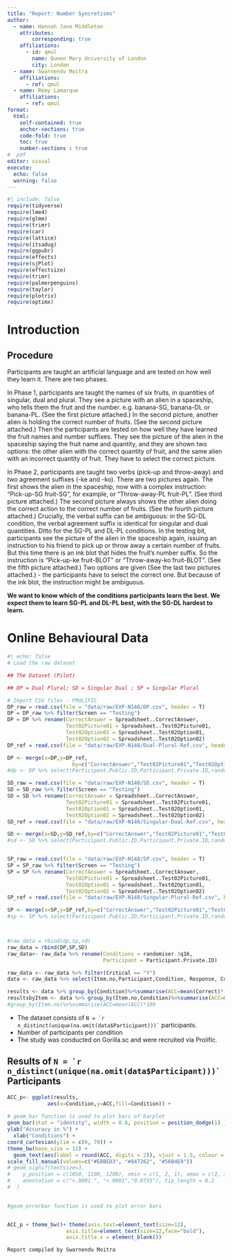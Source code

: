 ```yaml
---
title: "Report: Number Syncretisms"
author:
  - name: Hannah Jane Middleton
    attributes:
        corresponding: true
    affiliations:
      - id: qmul
        name: Queen Mary University of London
        city: London
  - name: Swarnendu Moitra
    affiliations:
      - ref: qmul
  - name: Rémy Lamarque
    affiliations:
      - ref: qmul
format: 
  html:
    self-contained: true
    anchor-sections: true
    code-fold: true
    toc: true
    number-sections : true
#  pdf
editor: visual
execute: 
  echo: false
  warning: false
---
```


```r
#| include: false
require(tidyverse)
require(lme4)
require(glmm)
require(trimr)
require(car)
require(lattice)
require(itsadug)
require(ggpubr)
require(effects)
require(sjPlot)
require(effectsize)
require(trimr)
require(palmerpenguins)
require(taylor)
require(plotrix)
require(optimx)
```

# Introduction

## Procedure

Participants are taught an artificial language and are tested on how well they learn it. There are two phases.

In Phase 1, participants are taught the names of six fruits, in quantities of singular, dual and plural. They see a picture with an alien in a spaceship, who tells them the fruit and the number. e.g. banana-SG, banana-DL or banana-PL. (See the first picture attached.) In the second picture, another alien is holding the correct number of fruits. (See the second picture attached.) Then the participants are tested on how well they have learned the fruit names and number suffixes. They see the picture of the alien in the spaceship saying the fruit name and quantity, and they are shown two options: the other alien with the correct quantity of fruit, and the same alien with an incorrect quantity of fruit. They have to select the correct picture.

In Phase 2, participants are taught two verbs (pick-up and throw-away) and two agreement suffixes (-ke and -ko). There are two pictures again. The first shows the alien in the spaceship, now with a complex instruction: "Pick-up-SG fruit-SG", for example, or "Throw-away-PL fruit-PL". (See third picture attached.) The second picture always shows the other alien doing the correct action to the correct number of fruits. (See the fourth picture attached.) Crucially, the verbal suffix can be ambiguous: in the SG-DL condition, the verbal agreement suffix is identical for singular and dual quantities. Ditto for the SG-PL and DL-PL conditions. In the testing bit, participants see the picture of the alien in the spaceship again, issuing an instruction to his friend to pick up or throw away a certain number of fruits. But this time there is an ink blot that hides the fruit's number suffix. So the instruction is "Pick-up-ke fruit-BLOT" or "Throw-away-ko fruit-BLOT". (See the fifth picture attached.) Two options are given (See the last two pictures attached.) - the participants have to select the correct one. But because of the ink blot, the instruction might be ambiguous.

**We want to know which of the conditions participants learn the best. We expect them to learn SG-PL and DL-PL best, with the SG-DL hardest to learn.**

# Online Behavioural Data

```r
#| echo: false
# Load the raw dataset

## The Dataset (Pilot)

## DP = Dual Plural; SD = Singular Dual ; SP = Singular Plural

# Import CSV files - PROLIFIC
DP_raw = read.csv(file = "data/raw/EXP-N148/DP.csv", header = T)
DP = DP_raw %>% filter(Screen == "Testing")
DP = DP %>% rename(CorrectAnswer = Spreadsheet..CorrectAnswer,
                   Test02Picture01 = Spreadsheet..Test02Picture01,
                   Test02Option01 = Spreadsheet..Test02Option01,
                   Test02Option02 = Spreadsheet..Test02Option02)
DP_ref = read.csv(file = "data/raw/EXP-N148/Dual-Plural-Ref.csv", header = T)

DP <- merge(x=DP,y=DP_ref,
                     by=c("CorrectAnswer","Test02Picture01","Test02Option01","Test02Option02"))
#dp <- DP %>% select(Participant.Public.ID,Participant.Private.ID,randomiser.3q16,Reaction.Time,Correct,Condition,Critical)

SD_raw = read.csv(file = "data/raw/EXP-N148/SD.csv", header = T)
SD = SD_raw %>% filter(Screen == "Testing")
SD = SD %>% rename(CorrectAnswer = Spreadsheet..CorrectAnswer,
                   Test02Picture01 = Spreadsheet..Test02Picture01,
                   Test02Option01 = Spreadsheet..Test02Option01,
                   Test02Option02 = Spreadsheet..Test02Option02)
SD_ref = read.csv(file = "data/raw/EXP-N148/Singular-Dual-Ref.csv", header = T)

SD <- merge(x=SD,y=SD_ref,by=c("CorrectAnswer","Test02Picture01","Test02Option01","Test02Option02"))
#sd <- SD %>% select(Participant.Public.ID,Participant.Private.ID,randomiser.3q16,Reaction.Time,Correct,Condition,Critical)


SP_raw = read.csv(file = "data/raw/EXP-N148/SP.csv", header = T)
SP = SP_raw %>% filter(Screen == "Testing")
SP = SP %>% rename(CorrectAnswer = Spreadsheet..CorrectAnswer,
                   Test02Picture01 = Spreadsheet..Test02Picture01,
                   Test02Option01 = Spreadsheet..Test02Option01,
                   Test02Option02 = Spreadsheet..Test02Option02)
SP_ref = read.csv(file = "data/raw/EXP-N148/Singular-Plural-Ref.csv", header = T)

SP <- merge(x=SP,y=SP_ref,by=c("CorrectAnswer","Test02Picture01","Test02Option01","Test02Option02"))
#sp <- SP %>% select(Participant.Public.ID,Participant.Private.ID,randomiser.3q16,Reaction.Time,Correct,Condition,Critical)



#raw_data = rbind(dp,sp,sd)
raw_data = rbind(DP,SP,SD)
raw_data<- raw_data %>% rename(Conditions = randomiser.3q16,
                               Participant = Participant.Private.ID)
```

```r

raw_data <- raw_data %>% filter(Critical == "Y")
data <- raw_data %>% select(Item.no,Participant,Condition, Response, Correct)

```

```r
results <- data %>% group_by(Condition)%>%summarise(ACC=mean(Correct)*100)
resultsbyItem <- data %>% group_by(Item.no,Condition)%>%summarise(ACC=mean(Correct)*100)
#group_by(Item.no)%>%summarise(ACC=mean(ACC)*100
```

-   The dataset consists of `` N = `r n_distinct(unique(na.omit(data$Participant)))` `` participants.
-   Number of participants per condition
-   The study was conducted on Gorilla.sc and were recruited via Prolific.

## Results of `` N = `r n_distinct(unique(na.omit(data$Participant)))` `` Participants

```r
ACC_p<- ggplot(results,
             aes(x=Condition,y=ACC,fill=Condition)) +
 
# geom_bar function is used to plot bars of barplot
geom_bar(stat = "identity", width = 0.8, position = position_dodge(1) ) +
ylab("Accuracy in %") + 
  xlab("Conditions") +
coord_cartesian(ylim = c(0, 70)) +
theme_bw(base_size = 12) +
  geom_text(aes(label = round(ACC, digits = 2)), vjust = 1.5, colour = "black")+
scale_fill_manual(values=c("#EBBED3", "#847262", "#56B4E9"))
# geom_signif(textsize=3,
#    y_position = c(1050, 1100, 1200), xmin = c(1, 2, 1), xmax = c(2, 3, 3),
#    annotation = c("<.0001 ", "<.0001","0.0755"), tip_length = 0.2
#  ) 
 

#geom_errorbar function is used to plot error bars


ACC_p + theme_bw()+ theme(axis.text=element_text(size=12),
                   axis.title=element_text(size=12,face="bold"),
                   axis.title.x = element_blank())

```

`Report compiled by Swarnendu Moitra`
